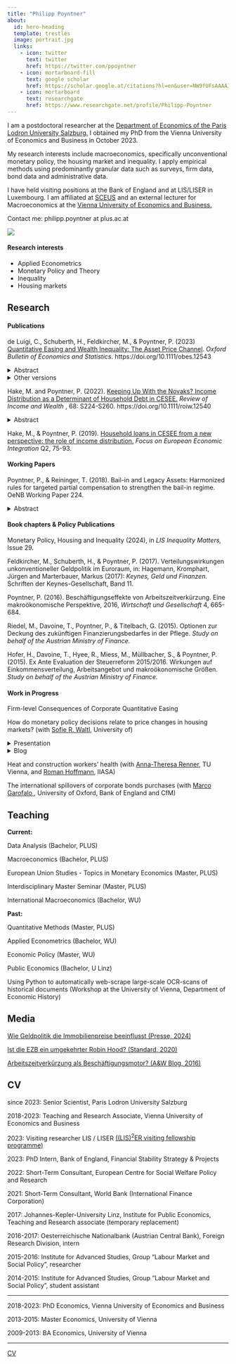 ```yaml
---
title: "Philipp Poyntner"
about:
  id: hero-heading
  template: trestles
  image: portrait.jpg
  links:
    - icon: twitter
      text: twitter
      href: https://twitter.com/ppoyntner
    - icon: mortarboard-fill
      text: google scholar
      href: https://scholar.google.at/citations?hl=en&user=NW9fUFsAAAAJ
    - icon: mortarboard
      text: researchgate
      href: https://www.researchgate.net/profile/Philipp-Poyntner
---
```


::: {#hero-heading}
I am a postdoctoral researcher at the <a href="https://www.plus.ac.at/economics/?lang=en"> Department of Economics of the Paris Lodron University Salzburg.</a> I obtained my PhD from the Vienna University of Economics and Business in October 2023.

My research interests include macroeconomics, specifically unconventional monetary policy, the housing market and inequality. I apply empirical methods using predominantly granular data such as surveys, firm data, bond data and administrative data.

I have held visiting positions at the Bank of England and at LIS/LISER in Luxembourg. I am affiliated at <a href="https://www.plus.ac.at/salzburg-centre-of-european-union-studies/?lang=en"> SCEUS</a> and an external lecturer for Macroeconomics at the <a href="https://www.wu.ac.at/en/department-of-economics"> Vienna University of Economics and Business. </a>

Contact me: philipp.poyntner at plus.ac.at

![](logo.jpg)

:::

#### Research interests

-   Applied Econometrics
-   Monetary Policy and Theory
-   Inequality
-   Housing markets

## Research

#### Publications

de Luigi, C., Schuberth, H., Feldkircher, M., & Poyntner, P. (2023) <a href="https://onlinelibrary.wiley.com/doi/10.1111/obes.12543">Quantitative Easing and Wealth Inequality: The Asset Price Channel</a>. <em>Oxford Bulletin of Economics and Statistics</em>. https://doi.org/10.1111/obes.12543

<details>

<summary>Abstract</summary>

<p style="font-size:12px">

We assess the impact of the ECB's unconventional monetary policy, specifically of quantitative easing (QE), on the distribution of household wealth in nine euro area countries. For this purpose, we estimate the effects of a QE shock on housing and risky financial asset prices by means of local projections. We then use these estimates to carry out micro-simulations based on data from the Household Finance and Consumption Survey (HFCS). For the majority of the countries under review, expansionary QE via asset prices leads to net wealth inequality increases when measured using wealth indicators that are sensitive to changes at the tails of the wealth distribution. This finding contrasts with results based on the Gini coefficient which point to an equalizing impact of QE. One-third of the households in our sample holds neither housing nor financial wealth and is thus not directly affected by QE measures through the asset prices channel.

</p>

</details>

<details>

<summary>Other versions</summary>

<p style="font-size:12px">

as "Effects of the ECB's unconventional monetary policy on real and financial wealth": <a href="https://research.wu.ac.at/en/publications/effects-of-the-ecbs-unconventional-monetary-policy-on-real-and-fi-9">WU Department of Economics Working Paper Series</a> (the most recent version is heavily revised)

</p>

</details>

Hake, M. and Poyntner, P. (2022). <a href="https://doi.org/10.1111/roiw.12540">Keeping Up With the Novaks? Income Distribution as a Determinant of Household Debt in CESEE.</a> <em> Review of Income and Wealth </em>, 68: S224-S260. https://doi.org/10.1111/roiw.12540

<details>

<summary>Abstract</summary>

<p style="font-size:12px">

This paper constitutes an initial attempt to shed light on the role of income distribution for household debt in Central, Eastern, and Southeastern Europe (CESEE). Using household-level data from the OeNB's Euro Survey for the period 2008--2018, we address the question whether interpersonal comparisons ("Keeping up with the Novaks") are associated with the probability of having a loan and planning to take out a loan. Applying multilevel probit modeling to consider the hierarchical structure of the data, our results support the notion that higher income inequality is negatively correlated with the probability of having a loan at the bottom of the distribution, and positively at the top. We show this impact for almost all components of household debt, but evidence is strongest for mortgage and foreign currency loans. Loan plans are associated with income inequality at the very top of the income distribution.

</p>

</details>

Hake, M., & Poyntner, P. (2019). <a href="https://www.oenb.at/dam/jcr:789c2078-b3f2-4621-b9f1-cd4fd3946f3b/05_feei_2019_q2_Household-loans-in-CESEE-from-a-new-perspective.pdf">Household loans in CESEE from a new perspective: the role of income distribution.</a> <em>Focus on European Economic Integration </em> Q2, 75-93.

#### Working Papers

Poyntner, P., & Reininger, T. (2018). Bail-in and Legacy Assets: Harmonized rules for targeted partial compensation to strengthen the bail-in regime. OeNB Working Paper 224.

<details>

<summary>Abstract</summary>

<p style="font-size:12px">

In the wake of the global financial crisis, several large bank rescues by governments further entrenched bail-out expectations in the wider public. Then, following a problematic ad-hoc bail-in in Cyprus early 2013, EU rules introduced provisions for 'bail-in', that is, the administrative power to require write-down or conversion into equity of non-equity claims -- a significant regime change to deal with banks failing or likely to fail. This paper focuses on the implications of this regime change for consumer/investor protection, especially for socially more vulnerable households, and on the resulting risk for political acceptance and the achievement of the bail-in objective. Therefore, it reviews these rules and their application in recent cases, focusing on the treatment of retail bond holders. Moreover, it explores the distribution of retail holders of bank bonds across economy-wide income quantiles in the euro area and various euro area countries. We find that neither the share of below-median- income households with bank bonds in the total number of households with bank bonds nor the relative vulnerability to 'bail-in' of these households that tend to have higher levels of financial illiterateness are negligible. Recent applications of bail-in-rules, while diverse with respect to legal basis, scope and purpose, have barely gone beyond the write-down and conversion of capital instruments, thus excluding senior bonds. Nevertheless, in all these cases, some sort of compensation scheme for retail investors was deemed necessary and implemented, varying in design, but mostly benefiting almost all retail holders. In two prominent cases there was no effective bail-in of retail holders. In conclusion, following a lesser-known example from Italy, we propose EU harmonized partial compensation rules for socially more vulnerable retail holders of bank debt securities acquired before 2016. They would render implementation of bail-in socially more acceptable, politically more feasible and economically more efficient. During the transition period until household investment behaviour will have fully adjusted to the new world of bail-in, the proposed compensation rules would help avoid effective non-application of bail-in that otherwise results from excluding senior bonds and/or granting excessive compensation.

</p>

</details>

#### Book chapters & Policy Publications

Monetary Policy, Housing and Inequality (2024), in <em> LIS Inequality Matters,</em> Issue 29.

Feldkircher, M., Schuberth, H., & Poyntner, P. (2017). Verteilungswirkungen unkonventioneller Geldpolitik im Euroraum, in: Hagemann, Kromphart, Jürgen and Marterbauer, Markus (2017): <em> Keynes, Geld und Finanzen. </em> Schriften der Keynes-Gesellschaft, Band 11.

Poyntner, P. (2016). Beschäftigungseffekte von Arbeitszeitverkürzung. Eine makroökonomische Perspektive, 2016, <em> Wirtschaft und Gesellschaft </em> 4, 665-684.

Riedel, M., Davoine, T., Poyntner, P., & Titelbach, G. (2015). Optionen zur Deckung des zukünftigen Finanzierungsbedarfes in der Pflege. <em> Study on behalf of the Austrian Ministry of Finance. </em>

Hofer, H., Davoine, T., Hyee, R., Miess, M., Müllbacher, S., & Poyntner, P. (2015). Ex Ante Evaluation der Steuerreform 2015/2016. Wirkungen auf Einkommensverteilung, Arbeitsangebot und makroökonomische Größen. <em> Study on behalf of the Austrian Ministry of Finance. </em>

#### Work in Progress

Firm-level Consequences of Corporate Quantitative Easing

How do monetary policy decisions relate to price changes in housing markets? (with <a href="https://sofiewaltl.com/">Sofie R. Waltl</a>, University of)

<details>

<summary>Presentation</summary>

<p style="font-size:12px">

<a href="housing.pdf">Presentation Luxemburg 2022</a>

</p>

</details>

<details>

<summary>Blog</summary>

<p style="font-size:12px">

<a href="https://www.diepresse.com/18877391/wie-geldpolitik-die-immobilienpreise-beeinflusst">Blog entry in "Die Presse"</a>

</p>

</details>

Heat and construction workers' health (with <a href="https://www.tuwien.at/ar/ifip/ueber-uns/team/anna-theresa-renner"> Anna-Theresa Renner</a>, TU Vienna, and <a href="https://iiasa.ac.at/staff/roman-hoffmann"> Roman Hoffmann</a>, IIASA)

The international spillovers of corporate bonds purchases (with <a href="https://sites.google.com/view/marco-garofalo/home">Marco Garofalo </a>, University of Oxford, Bank of England and CfM)

## Teaching

**Current:**

Data Analysis (Bachelor, PLUS)

Macroeconomics (Bachelor, PLUS)

European Union Studies - Topics in Monetary Economics (Master, PLUS)

Interdisciplinary Master Seminar (Master, PLUS)

International Macroeconomics (Bachelor, WU)

**Past:**

Quantitative Methods (Master, PLUS)

Applied Econometrics (Bachelor, WU)

Economic Policy (Master, WU)

Public Economics (Bachelor, U Linz)

Using Python to automatically web-scrape large-scale OCR-scans of historical documents (Workshop at the University of Vienna, Department of Economic History)

## Media

<a href="https://www.diepresse.com/18877391/wie-geldpolitik-die-immobilienpreise-beeinflusst"> Wie Geldpolitik die Immobilienpreise beeinflusst (Presse, 2024) </a>

<a href="https://www.derstandard.at/story/2000116564434/ist-die-ezb-ein-umgekehrter-robin-hood"> Ist die EZB ein umgekehrter Robin Hood? (Standard, 2020) </a>

<a href="https://awblog.at/arbeitszeitverkuerzung-als-beschaeftigungsmotor/"> Arbeitszeitverkürzung als Beschäftigungsmotor? (A&W Blog, 2016)</a>

## CV

since 2023: Senior Scientist, Paris Lodron University Salzburg

2018-2023: Teaching and Research Associate, Vienna University of Economics and Business

2023: Visiting researcher LIS / LISER <a href="https://www.lisdatacenter.org/projects/lis2er-initiative/visitors/">((LIS)^2^ER visiting fellowship programme)</a>

2023: PhD Intern, Bank of England, Financial Stability Strategy & Projects

2022: Short-Term Consultant, European Centre for Social Welfare Policy and Research

2021: Short-Term Consultant, World Bank (International Finance Corporation)

2017: Johannes-Kepler-University Linz, Institute for Public Economics, Teaching and Research associate (temporary replacement)

2016-2017: Oesterreichische Nationalbank (Austrian Central Bank), Foreign Research Division, intern

2015-2016: Institute for Advanced Studies, Group "Labour Market and Social Policy", researcher

2014-2015: Institute for Advanced Studies, Group "Labour Market and Social Policy", student assistant

<hr>

2018-2023: PhD Economics, Vienna University of Economics and Business

2013-2015: Master Economics, University of Vienna

2009-2013: BA Economics, University of Vienna

<hr>

<a href="cv.pdf">CV</a>
